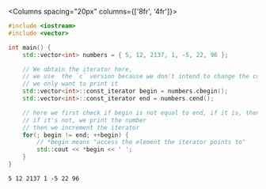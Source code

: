 <Columns spacing="20px" columns={['8fr', '4fr']}>
<div>

```cpp title="main.cpp" showLineNumbers
#include <iostream>
#include <vector>

int main() {
    std::vector<int> numbers = { 5, 12, 2137, 1, -5, 22, 96 };

    // We obtain the iterator here,
    // we use  the `c` version because we don't intend to change the contents of the vector,
    // we only want to print it
    std::vector<int>::const_iterator begin = numbers.cbegin();
    std::vector<int>::const_iterator end = numbers.cend();

    // here we first check if begin is not equal to end, if it is, then we've traversed the entire container
    // if it's not, we print the number
    // then we increment the iterator
    for(; begin != end; ++begin) {
        // *begin means "access the element the iterator points to"
        std::cout << *begin << ' ';
    }
}
```

</div>
<div>

```plaintext title="Result (console)"
5 12 2137 1 -5 22 96
```

</div>
</Columns>

